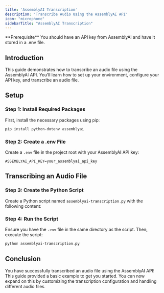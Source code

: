 ```yaml
---
title: 'AssemblyAI Transcription'
description: 'Transcribe Audio Using the AssemblyAI API'
icon: "microphone"
sidebarTitle: "AssemblyAI Transcription"
---
```



<Info>
  **Prerequisite** You should have an API key from AssemblyAI and have it stored in a .env file.
</Info>

## Introduction

This guide demonstrates how to transcribe an audio file using the AssemblyAI API. You'll learn how to set up your environment, configure your API key, and transcribe an audio file.

<Accordion title="Show me the code" icon="code">
    <AssemblyAITranscriptionSnippet/>
</Accordion>

## Setup

### Step 1: Install Required Packages

First, install the necessary packages using pip:

```sh
pip install python-dotenv assemblyai
```

### Step 2: Create a .env File

Create a `.env` file in the project root with your AssemblyAI API key:

```plaintext
ASSEMBLYAI_API_KEY=your_assemblyai_api_key
```

## Transcribing an Audio File

### Step 3: Create the Python Script

Create a Python script named `assemblyai-transcription.py` with the following content:

<AssemblyAITranscriptionSnippet/>

### Step 4: Run the Script

Ensure you have the `.env` file in the same directory as the script. Then, execute the script:

```sh
python assemblyai-transcription.py
```

## Conclusion

You have successfully transcribed an audio file using the AssemblyAI API! This guide provided a basic example to get you started. You can now expand on this by customizing the transcription configuration and handling different audio files.